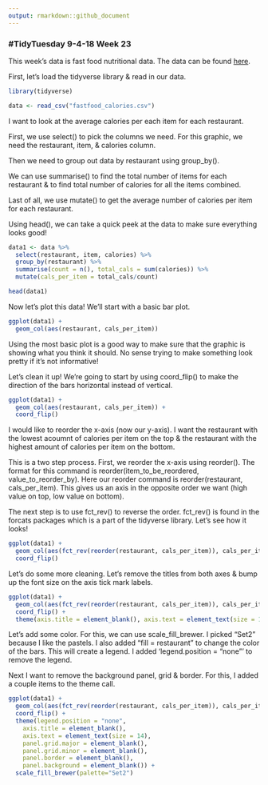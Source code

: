 ```yaml
---
output: rmarkdown::github_document
---
```


### #TidyTuesday 9-4-18 Week 23

This week's data is fast food nutritional data. The data can be found [here](https://github.com/rfordatascience/tidytuesday/blob/master/data/2018-09-04/fastfood_calories.csv).


First, let's load the tidyverse library & read in our data.

```r

library(tidyverse)

data <- read_csv("fastfood_calories.csv")
```

I want to look at the average calories per each item for each restaurant.

First, we use select() to pick the columns we need. For this graphic, we need the restaurant, item, & calories column.

Then we need to group out data by restaurant using group_by().

We can use summarise() to find the total number of items for each restaurant & to find total number of calories for all the items combined.

Last of all, we use mutate() to get the average number of calories per item for each restaurant.

Using head(), we can take a quick peek at the data to make sure everything looks good!

```r

data1 <- data %>%
  select(restaurant, item, calories) %>%
  group_by(restaurant) %>%
  summarise(count = n(), total_cals = sum(calories)) %>%
  mutate(cals_per_item = total_cals/count)

head(data1)
```

Now let's plot this data! We'll start with a basic bar plot.

```r
ggplot(data1) +
  geom_col(aes(restaurant, cals_per_item))
```

Using the most basic plot is a good way to make sure that the graphic is showing what you think it should. No sense trying to make something look pretty if it's not informative!

Let's clean it up! We're going to start by using coord_flip() to make the direction of the bars horizontal instead of vertical.

```r
ggplot(data1) +
  geom_col(aes(restaurant, cals_per_item)) +
  coord_flip()
```

I would like to reorder the x-axis (now our y-axis). I want the restaurant with the lowest acoumnt of calories per item on the top & the restaurant with the highest amount of calories per item on the bottom.

This is a two step process. First, we reorder the x-axis using reorder(). The format for this command is reorder(item_to_be_reordered, value_to_reorder_by). Here our reorder command is reorder(restaurant, cals_per_item). This gives us an axis in the opposite order we want (high value on top, low value on bottom).

The next step is to use fct_rev() to reverse the order. fct_rev() is found in the forcats packages which is a part of the tidyverse library. Let's see how it looks!

```r
ggplot(data1) +
  geom_col(aes(fct_rev(reorder(restaurant, cals_per_item)), cals_per_item)) +
  coord_flip()
```

Let's do some more cleaning. Let's remove the titles from both axes & bump up the font size on the axis tick mark labels.

```r
ggplot(data1) +
  geom_col(aes(fct_rev(reorder(restaurant, cals_per_item)), cals_per_item)) +
  coord_flip() +
  theme(axis.title = element_blank(), axis.text = element_text(size = 14))
```

Let's add some color. For this, we can use scale_fill_brewer. I picked "Set2" because I like the pastels. I also added "fill = restaurant" to change the color of the bars. This will create a legend. I added 'legend.position = "none"' to remove the legend.

Next I want to remove the background panel, grid & border. For this, I added a couple items to the theme call.


```r
ggplot(data1) +
  geom_col(aes(fct_rev(reorder(restaurant, cals_per_item)), cals_per_item, fill = restaurant)) +
  coord_flip() +
  theme(legend.position = "none",
    axis.title = element_blank(),
    axis.text = element_text(size = 14),
    panel.grid.major = element_blank(),
    panel.grid.minor = element_blank(),
    panel.border = element_blank(),
    panel.background = element_blank()) +
  scale_fill_brewer(palette="Set2")
```
